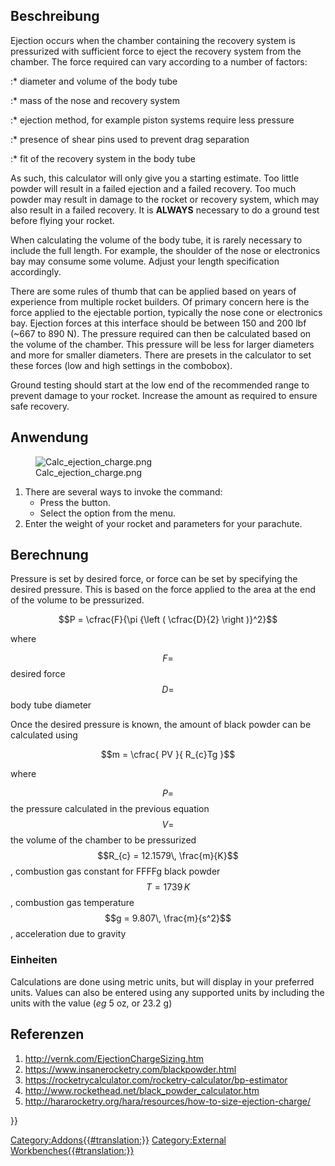 <languages/>

{{Docnav/de
|[[Rocket_RailGuide/de|Führungsschiene]]
|[[Rocket_Parachute_Size_Calculator/de| FalschirmGrößenRechner]]
|[[Rocket_Workbench/de|Arbeitsbereich Rocket]]
|IconL=Rocket_RailGuide.svg
|IconR=Rocket_Calculator.svg
|IconC=RocketWorkbench.svg
}}

{{GuiCommand/de
|Name=Rocket Ejection Charge Calculator
|Name/de= AusstoßLadungsRechner
|Icon=Rocket_Calculator.svg
|MenuLocation=Rakete → Rechner → Ausstoß-ladungs-Rechner
|Workbenches=[[Rocket_Workbench/de|Arbeitsbereich Rocket]]
|Version=0.19
}}

<span id="Description"></span>
==Beschreibung==

{{VeryImportantMessage|This calculator only gives an estimate of the amount of powder required. Too much or too little may result in a failed recovery or damage to your rocket<br>'''ALWAYS''' ground test your rocket before flying}}

Ejection occurs when the chamber containing the recovery system is pressurized with sufficient force to eject the recovery system from the chamber. The force required can vary according to a number of factors:

:* diameter and volume of the body tube
:* mass of the nose and recovery system
:* ejection method, for example piston systems require less pressure
:* presence of shear pins used to prevent drag separation
:* fit of the recovery system in the body tube

As such, this calculator will only give you a starting estimate. Too little powder will result in a failed ejection and a failed recovery. Too much powder may result in damage to the rocket or recovery system, which may also result in a failed recovery. It is '''ALWAYS''' necessary to do a ground test before flying your rocket.

When calculating the volume of the body tube, it is rarely necessary to include the full length. For example, the shoulder of the nose or electronics bay may consume some volume. Adjust your length specification accordingly.

There are some rules of thumb that can be applied based on years of experience from multiple rocket builders. Of primary concern here is the force applied to the ejectable portion, typically the nose cone or electronics bay. Ejection forces at this interface should be between 150 and 200 lbf (~667 to 890 N). The pressure required can then be calculated based on the volume of the chamber. This pressure will be less for larger diameters and more for smaller diameters. There are presets in the calculator to set these forces (low and high settings in the combobox).

Ground testing should start at the low end of the recommended range to prevent damage to your rocket. Increase the amount as required to ensure safe recovery.

<span id="Usage"></span>
==Anwendung==

[[File:Calc_ejection_charge.png]]

# There are several ways to invoke the command: 
#* Press the {{Button|[[Image:Rocket_Calculator.svg|16px]] [[Rocket_Ejection_Charge_Calculator|Ejection Charge Calculator]]}} button.
#* Select the {{MenuCommand|Rocket → Calculators → [[Image:Rocket_Calculator.svg|16px]] Ejection Charge Calculator}} option from the menu.
# Enter the weight of your rocket and parameters for your parachute.

<span id="Calculation"></span>
==Berechnung==

Pressure is set by desired force, or force can be set by specifying the desired pressure. This is based on the force applied to the area at the end of the volume to be pressurized.

::<math>P = \cfrac{F}{\pi {\left ( \cfrac{D}{2} \right )}^2}</math>

where

::<math>F = </math> desired force<br>
::<math>D = </math> body tube diameter

Once the desired pressure is known, the amount of black powder can be calculated using

::<math>m = \cfrac{ PV }{ R_{c}Tg }</math>

where

::<math>P = </math> the pressure calculated in the previous equation<br>
::<math>V = </math> the volume of the chamber to be pressurized<br>
::<math>R_{c} = 12.1579\, \frac{m}{K}</math>, combustion gas constant for FFFFg black powder<br>
::<math>T = 1739\, K</math>, combustion gas temperature<br>
::<math>g = 9.807\, \frac{m}{s^2}</math>, acceleration due to gravity

<span id="Units"></span>
===Einheiten===

Calculations are done using metric units, but will display in your preferred units. Values can also be entered using any supported units by including the units with the value (''eg'' 5 oz, or 23.2 g)

<span id="References"></span>
==Referenzen==

# http://vernk.com/EjectionChargeSizing.htm
# https://www.insanerocketry.com/blackpowder.html
# https://rocketrycalculator.com/rocketry-calculator/bp-estimator
# http://www.rockethead.net/black_powder_calculator.htm
# http://hararocketry.org/hara/resources/how-to-size-ejection-charge/


{{Docnav/de
|[[Rocket_RailGuide/de|Führungsschiene]]
|[[Rocket_Parachute_Size_Calculator/de| FalschirmGrößenRechner]]
|[[Rocket_Workbench/de|Arbeitsbereich Rocket]]
|IconL=Rocket_RailGuide.svg
|IconR=Rocket_Calculator.svg
|IconC=RocketWorkbench.svg
}}


{{Userdocnavi{{#translation:}}}}
[[Category:Addons{{#translation:}}]]
[[Category:External Workbenches{{#translation:}}]]